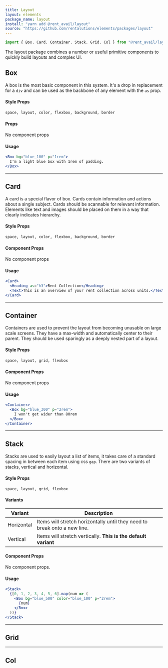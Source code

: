 ```yaml
---
title: Layout
layout: elements
package_name: layout
install: "yarn add @rent_avail/layout"
source: "https://github.com/rentalutions/elements/packages/layout"
---
```


```js
import { Box, Card, Container, Stack, Grid, Col } from "@rent_avail/layout"
```

The layout package combines a number or useful primitive components to quickly build layouts and complex UI.

## Box

A box is the most basic component in this system. It's a drop in replacement for a `div` and can be used as the backbone of any element with the `as` prop.

#### Style Props

`space, layout, color, flexbox, background, border`

#### Props

No component props

#### Usage

```jsx live
<Box bg="blue_100" p="1rem">
  I'm a light blue box with 1rem of padding.
</Box>
```

---

## Card

A card is a special flavor of box. Cards contain information and actions about a single subject. Cards should be scannable for relevant information. Elements like text and images should be placed on them in a way that clearly indicates hierarchy.

#### Style Props

`space, layout, color, flexbox, background, border`

#### Component Props

No component props

#### Usage

```jsx live
<Card>
  <Heading as="h3">Rent Collection</Heading>
  <Text>This is an overview of your rent collection across units.</Text>
</Card>
```

---

## Container

Containers are used to prevent the layout from becoming unusable on large scale screens. They have a max-width and automatically center to their parent. They should be used sparingly as a deeply nested part of a layout.

#### Style Props

`space, layout, grid, flexbox`

#### Component Props

No component props

#### Usage

```jsx live
<Container>
  <Box bg="blue_300" p="2rem">
    I won't get wider than 80rem
  </Box>
</Container>
```

---

## Stack

Stacks are used to easily layout a list of items, it takes care of a standard spacing in between each item using css `gap`. There are two variants of stacks, vertical and horizontal.

#### Style Props

`space, layout, grid, flexbox`

#### Variants

| Variant    | Description                                                               |
| ---------- | ------------------------------------------------------------------------- |
| Horizontal | Items will stretch horizontally until they need to break onto a new line. |
| Vertical   | Items will stretch vertically. **This is the default variant**            |

#### Component Props

No component props.

#### Usage

```jsx live
<Stack>
  {[0, 1, 2, 3, 4, 5, 6].map(num => (
    <Box bg="blue_500" color="blue_100" p="2rem">
      {num}
    </Box>
  ))}
</Stack>
```

---

## Grid

---

## Col
